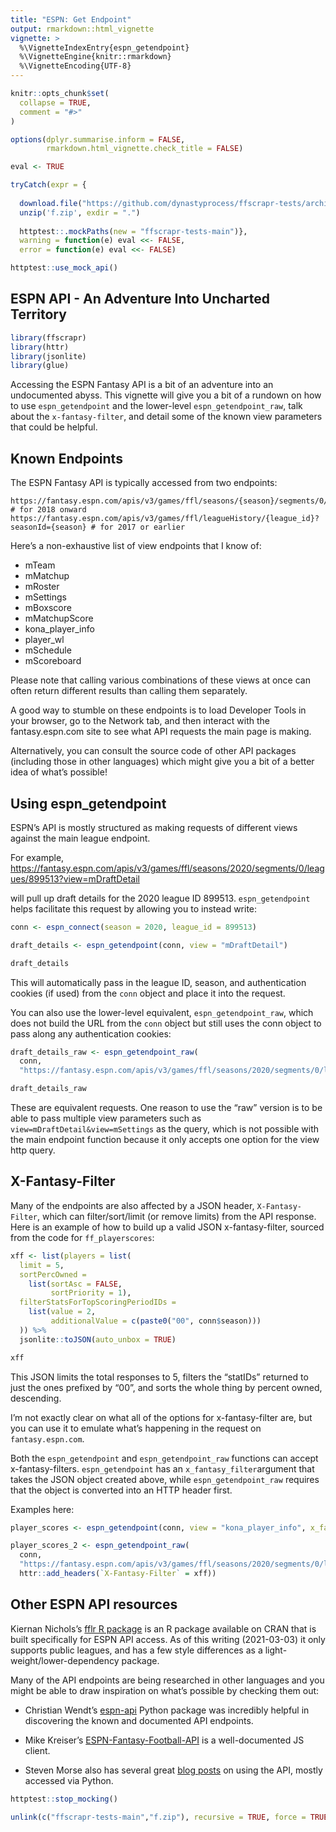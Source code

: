 ```yaml
---
title: "ESPN: Get Endpoint"
output: rmarkdown::html_vignette
vignette: >
  %\VignetteIndexEntry{espn_getendpoint}
  %\VignetteEngine{knitr::rmarkdown}
  %\VignetteEncoding{UTF-8}
---
```


```r
knitr::opts_chunk$set(
  collapse = TRUE,
  comment = "#>"
)

options(dplyr.summarise.inform = FALSE,
        rmarkdown.html_vignette.check_title = FALSE)

eval <- TRUE

tryCatch(expr = {
  
  download.file("https://github.com/dynastyprocess/ffscrapr-tests/archive/main.zip","f.zip")
  unzip('f.zip', exdir = ".")
  
  httptest::.mockPaths(new = "ffscrapr-tests-main")},
  warning = function(e) eval <<- FALSE,
  error = function(e) eval <<- FALSE)

httptest::use_mock_api()
```

## ESPN API - An Adventure Into Uncharted Territory

```r
library(ffscrapr)
library(httr)
library(jsonlite)
library(glue)
```

Accessing the ESPN Fantasy API is a bit of an adventure into an undocumented abyss. This vignette will give you a bit of a rundown on how to use `espn_getendpoint` and the lower-level `espn_getendpoint_raw`, talk about the `x-fantasy-filter`, and detail some of the known view parameters that could be helpful.

## Known Endpoints

The ESPN Fantasy API is typically accessed from two endpoints: 

```
https://fantasy.espn.com/apis/v3/games/ffl/seasons/{season}/segments/0/leagues/{league_id} # for 2018 onward
https://fantasy.espn.com/apis/v3/games/ffl/leagueHistory/{league_id}?seasonId={season} # for 2017 or earlier
```

Here's a non-exhaustive list of view endpoints that I know of:

-   mTeam
-   mMatchup
-   mRoster
-   mSettings
-   mBoxscore
-   mMatchupScore
-   kona_player_info
-   player_wl
-   mSchedule
-   mScoreboard

Please note that calling various combinations of these views at once can often return different results than calling them separately.

A good way to stumble on these endpoints is to load Developer Tools in your browser, go to the Network tab, and then interact with the fantasy.espn.com site to see what API requests the main page is making.

Alternatively, you can consult the source code of other API packages (including those in other languages) which might give you a bit of a better idea of what's possible!

## Using espn_getendpoint

ESPN's API is mostly structured as making requests of different views against the main league endpoint.

For example, [https://fantasy.espn.com/apis/v3/games/ffl/seasons/2020/segments/0/leagues/899513?view=mDraftDetail](https://fantasy.espn.com/apis/v3/games/ffl/seasons/2020/segments/0/leagues/899513?view=mDraftDetail)

will pull up draft details for the 2020 league ID 899513. `espn_getendpoint` helps facilitate this request by allowing you to instead write:

```r
conn <- espn_connect(season = 2020, league_id = 899513)

draft_details <- espn_getendpoint(conn, view = "mDraftDetail")

draft_details
```

This will automatically pass in the league ID, season, and authentication cookies (if used) from the `conn` object and place it into the request. 

You can also use the lower-level equivalent, `espn_getendpoint_raw`, which does not build the URL from the `conn` object but still uses the conn object to pass along any authentication cookies:

```r
draft_details_raw <- espn_getendpoint_raw(
  conn,
  "https://fantasy.espn.com/apis/v3/games/ffl/seasons/2020/segments/0/leagues/899513?view=mDraftDetail")

draft_details_raw
```

These are equivalent requests. One reason to use the "raw" version is to be able to pass multiple view parameters such as `view=mDraftDetail&view=mSettings` as the query, which is not possible with the main endpoint function because it only accepts one option for the view http query. 

## X-Fantasy-Filter

Many of the endpoints are also affected by a JSON header, `X-Fantasy-Filter`, which can filter/sort/limit (or remove limits) from the API response. Here is an example of how to build up a valid JSON x-fantasy-filter, sourced from the code for `ff_playerscores`:

```r

xff <- list(players = list(
  limit = 5,
  sortPercOwned = 
    list(sortAsc = FALSE,
         sortPriority = 1),
  filterStatsForTopScoringPeriodIDs = 
    list(value = 2,
         additionalValue = c(paste0("00", conn$season)))
  )) %>%
  jsonlite::toJSON(auto_unbox = TRUE)

xff
```

This JSON limits the total responses to 5, filters the "statIDs" returned to just the ones prefixed by "00", and sorts the whole thing by percent owned, descending.

I'm not exactly clear on what all of the options for x-fantasy-filter are, but you can use it to emulate what's happening in the request on `fantasy.espn.com`.

Both the `espn_getendpoint` and `espn_getendpoint_raw` functions can accept x-fantasy-filters. `espn_getendpoint` has an `x_fantasy_filter`argument that takes the JSON object created above, while `espn_getendpoint_raw` requires that the object is converted into an HTTP header first. 

Examples here:

```r
player_scores <- espn_getendpoint(conn, view = "kona_player_info", x_fantasy_filter = xff)

player_scores_2 <- espn_getendpoint_raw(
  conn,
  "https://fantasy.espn.com/apis/v3/games/ffl/seasons/2020/segments/0/leagues/899513?view=kona_player_info",
  httr::add_headers(`X-Fantasy-Filter` = xff))

```


## Other ESPN API resources

Kiernan Nichols's [fflr R package](https://github.com/kiernann/fflr) is an R package available on CRAN that is built specifically for ESPN API access. As of this writing (2021-03-03) it only supports public leagues, and has a few style differences as a light-weight/lower-dependency package.

Many of the API endpoints are being researched in other languages and you might be able to draw inspiration on what's possible by checking them out:

-   Christian Wendt's [espn-api](https://github.com/cwendt94/espn-api/) Python package was incredibly helpful in discovering the known and documented API endpoints.

-   Mike Kreiser's [ESPN-Fantasy-Football-API](https://github.com/mkreiser/ESPN-Fantasy-Football-API) is a well-documented JS client.

-   Steven Morse also has several great [blog posts](https://stmorse.github.io/journal/espn-fantasy-v3.html) on using the API, mostly accessed via Python.

```r
httptest::stop_mocking()

unlink(c("ffscrapr-tests-main","f.zip"), recursive = TRUE, force = TRUE)
```
